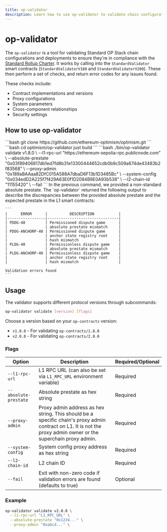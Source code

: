```yaml
---
title: op-validator
description: Learn how to use op-validator to validate chain configurations and deployments.
---
```






# op-validator

The `op-validator` is a tool for validating Standard OP Stack chain configurations and deployments to ensure they're in compliance with the [Standard Rollup Charter](/superchain/blockspace-charter#the-standard-rollup-charter). It works by calling into the `StandardValidator` smart contracts (`StandardValidatorV180` and `StandardValidatorV200`). These then perform a set of checks, and return error codes for any issues found.

These checks include:

*   Contract implementations and versions
*   Proxy configurations
*   System parameters
*   Cross-component relationships
*   Security settings

## How to use op-validator

<Steps>
  <Step title="Clone the monorepo">
  ```bash
    git clone https://github.com/ethereum-optimism/optimism.git
    ```
  </Step>

  <Step title="Build the `op-validator` binary">
  ```bash
    cd optimism/op-validator
    just build
    ```
  </Step>

  <Step title="Run the `op-validator` binary">
  ```bash
    ./bin/op-validator validate v1.8.0 \
      --l1-rpc-url "https://ethereum-sepolia-rpc.publicnode.com" \
      --absolute-prestate "0x03f89406817db1ed7fd8b31e13300444652cdb0b9c509a674de43483b2f83568" \
      --proxy-admin "0x189aBAAaa82DfC015A588A7dbaD6F13b1D3485Bc" \
      --system-config "0x034edD2A225f7f429A63E0f1D2084B9E0A93b538" \
      --l2-chain-id "11155420" \
      --fail
    ```
  </Step>

  <Step title="Understanding the output">
  In the previous command, we provided a non-standard absolute prestate. The `op-validator` returned the following output to describe the discrepancies between the provided absolute prestate and the expected prestate in the L1 smart contracts:
  
    ```
    |      ERROR      |          DESCRIPTION           |
    |-----------------|--------------------------------|
    | PDDG-40         | Permissioned dispute game      |
    |                 | absolute prestate mismatch     |
    | PDDG-ANCHORP-40 | Permissioned dispute game      |
    |                 | anchor state registry root     |
    |                 | hash mismatch                  |
    | PLDG-40         | Permissionless dispute game    |
    |                 | absolute prestate mismatch     |
    | PLDG-ANCHORP-40 | Permissionless dispute game    |
    |                 | anchor state registry root     |
    |                 | hash mismatch                  |
  
    Validation errors found
    ```
  </Step>
</Steps>

## Usage

The validator supports different protocol versions through subcommands:

```bash
op-validator validate [version] [flags]
```

Choose a version based on your `op-contracts` version:

*   `v1.8.0` - For validating `op-contracts/1.8.0`
*   `v2.0.0` - For validating `op-contracts/2.0.0`

### Flags

| Option                | Description                                                                                                                                                     | Required/Optional |
| --------------------- | --------------------------------------------------------------------------------------------------------------------------------------------------------------- | ----------------- |
| `--l1-rpc-url`        | L1 RPC URL (can also be set via `L1_RPC_URL` environment variable)                                                                                              | Required          |
| `--absolute-prestate` | Absolute prestate as hex string                                                                                                                                 | Required          |
| `--proxy-admin`       | Proxy admin address as hex string. This should be a specific chain's proxy admin contract on L1. It is not the proxy admin owner or the superchain proxy admin. | Required          |
| `--system-config`     | System config proxy address as hex string                                                                                                                       | Required          |
| `--l2-chain-id`       | L2 chain ID                                                                                                                                                     | Required          |
| `--fail`              | Exit with non-zero code if validation errors are found (defaults to true)                                                                                       | Optional          |

### Example

```bash
op-validator validate v2.0.0 \
  --l1-rpc-url "L1_RPC_URL" \
  --absolute-prestate "0x1234..." \
  --proxy-admin "0xabcd..." \
```
